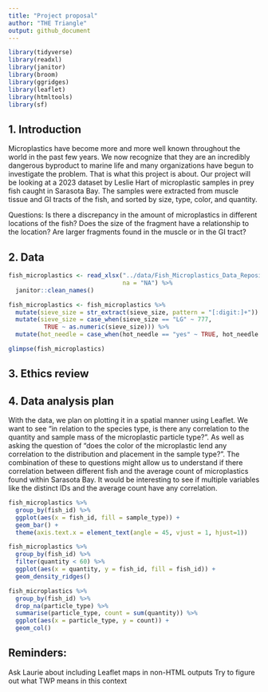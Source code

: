 ```yaml
---
title: "Project proposal"
author: "THE Triangle"
output: github_document
---
```


```r
library(tidyverse)
library(readxl)
library(janitor)
library(broom)
library(ggridges)
library(leaflet)
library(htmltools)
library(sf)
```

## 1. Introduction
Microplastics have become more and more well known throughout the world in the past few years. We now recognize that they are an incredibly dangerous byproduct to marine life and many organizations have begun to investigate the problem. That is what this project is about. Our project will be looking at a 2023 dataset by Leslie Hart of microplastic samples in prey fish caught in Sarasota Bay. The samples were extracted from muscle tissue and GI tracts of the fish, and sorted by size, type, color, and quantity.

Questions:
Is there a discrepancy in the amount of microplastics in different locations of the fish?
Does the size of the fragment have a relationship to the location? Are larger fragments found in the muscle or in the GI tract?



## 2. Data

```r
fish_microplastics <- read_xlsx("../data/Fish_Microplastics_Data_Repository.xlsx", 
                                na = "NA") %>%
  janitor::clean_names() 

fish_microplastics <- fish_microplastics %>%
  mutate(sieve_size = str_extract(sieve_size, pattern = "[:digit:]+")) %>%
  mutate(sieve_size = case_when(sieve_size == "LG" ~ 777,
          TRUE ~ as.numeric(sieve_size))) %>%
  mutate(hot_needle = case_when(hot_needle == "yes" ~ TRUE, hot_needle == "no" ~ FALSE))
```
```r
glimpse(fish_microplastics)
```
## 3. Ethics review


## 4. Data analysis plan

With the data, we plan on plotting it in a spatial manner using Leaflet. We want to see "in relation to the species type, is there any correlation to the quantity and sample mass of the microplastic particle type?". As well as asking the question of "does the color of the microplastic lend any correlation to the distribution and placement in the sample type?". The combination of these to questions might allow us to understand if there correlation between different fish and the average count of microplastics found within Sarasota Bay. It would be interesting to see if multiple variables like the distinct IDs and the average count have any correlation.


```r
fish_microplastics %>%
  group_by(fish_id) %>%
  ggplot(aes(x = fish_id, fill = sample_type)) +
  geom_bar() +
  theme(axis.text.x = element_text(angle = 45, vjust = 1, hjust=1))
```
```r
fish_microplastics %>%
  group_by(fish_id) %>%
  filter(quantity < 60) %>%
  ggplot(aes(x = quantity, y = fish_id, fill = fish_id)) +
  geom_density_ridges()
```
```r
fish_microplastics %>%
  group_by(fish_id) %>%
  drop_na(particle_type) %>%
  summarise(particle_type, count = sum(quantity)) %>%
  ggplot(aes(x = particle_type, y = count)) +
  geom_col()
```
## Reminders:
Ask Laurie about including Leaflet maps in non-HTML outputs
Try to figure out what TWP means in this context

